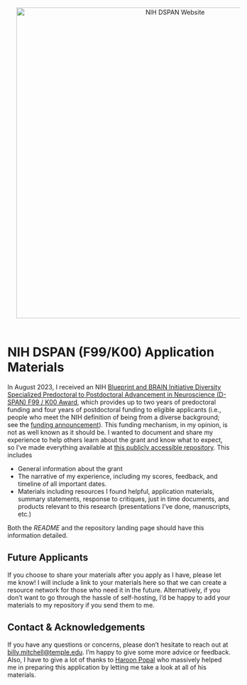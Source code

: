 <head>
  <meta property="og:title" content="NIH F99/K00 Information" />
  <meta property="og:description" content="Information and Materials Related to My NIH DSPAN F99/K00 Award" />
  <meta property="og:image" content="assets/images/logo.png" />
  <meta property="og:url" content="https://wj-mitchell.github.io/docs/F99K00.html" />
</head>

<div style="text-align: center;">
  <a href="https://neuroscienceblueprint.nih.gov/training/nih-blueprint-and-brain-initiative-d-span-award-f99k00"> 
	<img src="/assets/images/DSPAN.jpg" alt="NIH DSPAN Website" align="middle" style="margin: 20px 20px 20px 20px;"  width="700"/> 
  </a>
</div>

# NIH DSPAN (F99/K00) Application Materials

In August 2023, I received an NIH [Blueprint and BRAIN Initiative Diversity Specialized Predoctoral to Postdoctoral Advancement in Neuroscience (D-SPAN) F99 / K00 Award](https://neuroscienceblueprint.nih.gov/training/nih-blueprint-and-brain-initiative-d-span-award-f99k00), which provides up to two years of predoctoral funding and four years of postdoctoral funding to eligible applicants (i.e., people who meet the NIH definition of being from a diverse background; see the [funding announcement](https://grants.nih.gov/grants/guide/rfa-files/RFA-NS-21-012.html)). This funding mechanism, in my opinion, is not as well known as it should be. I wanted to document and share my experience to help others learn about the grant and know what to expect, so I've made everything available at [this publicly accessible repository](https://github.com/wj-mitchell/DSPAN_Details). This includes

* General information about the grant
* The narrative of my experience, including my scores, feedback, and timeline of all important dates.
* Materials including resources I found helpful, application materials, summary statements, response to critiques, just in time documents, and products relevant to this research (presentations I've done, manuscripts, etc.)

Both the *README* and the repository landing page should have this information detailed. 

## Future Applicants
If you choose to share your materials after you apply as I have, please let me know! I will include a link to your materials here so that we can create a resource network for those who need it in the future. Alternatively, if you don't want to go through the hassle of self-hosting, I'd be happy to add your materials to my repository if you send them to me. 

## Contact & Acknowledgements 
If you have any questions or concerns, please don't hesitate to reach out at [billy.mitchell@temple.edu](mailto:billy.mitchell@temple.edu). I'm happy to give some more advice or feedback. Also, I have to give a lot of thanks to [Haroon Popal](https://twitter.com/hpopal_brain?lang=en) who massively helped me in preparing this application by letting me take a look at all of his materials. 